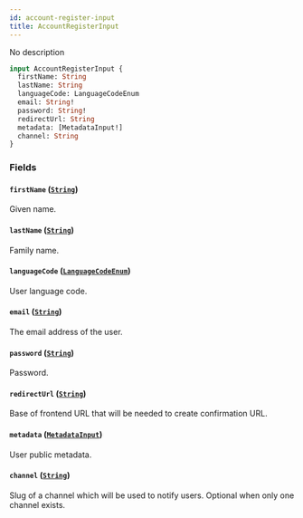 ```yaml
---
id: account-register-input
title: AccountRegisterInput
---
```



No description

```graphql
input AccountRegisterInput {
  firstName: String
  lastName: String
  languageCode: LanguageCodeEnum
  email: String!
  password: String!
  redirectUrl: String
  metadata: [MetadataInput!]
  channel: String
}
```


### Fields

#### `firstName` ([`String`](../../../developer/api-reference/scalars/string))

Given name.


#### `lastName` ([`String`](../../../developer/api-reference/scalars/string))

Family name.


#### `languageCode` ([`LanguageCodeEnum`](../../../developer/api-reference/enums/language-code-enum))

User language code.


#### `email` ([`String`](../../../developer/api-reference/scalars/string))

The email address of the user.


#### `password` ([`String`](../../../developer/api-reference/scalars/string))

Password.


#### `redirectUrl` ([`String`](../../../developer/api-reference/scalars/string))

Base of frontend URL that will be needed to create confirmation URL.


#### `metadata` ([`MetadataInput`](../../../developer/api-reference/inputs/metadata-input))

User public metadata.


#### `channel` ([`String`](../../../developer/api-reference/scalars/string))

Slug of a channel which will be used to notify users. Optional when only one channel exists.




